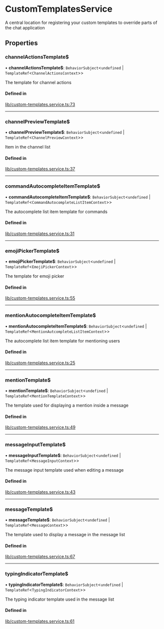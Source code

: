 # CustomTemplatesService

A central location for registering your custom templates to override parts of the chat application

## Properties

### channelActionsTemplate$

• **channelActionsTemplate$**: `BehaviorSubject`<`undefined` \| `TemplateRef`<`ChannelActionsContext`\>\>

The template for channel actions

#### Defined in

[lib/custom-templates.service.ts:73](https://github.com/GetStream/stream-chat-angular/blob/b21faa0/projects/stream-chat-angular/src/lib/custom-templates.service.ts#L73)

___

### channelPreviewTemplate$

• **channelPreviewTemplate$**: `BehaviorSubject`<`undefined` \| `TemplateRef`<`ChannelPreviewContext`\>\>

Item in the channel list

#### Defined in

[lib/custom-templates.service.ts:37](https://github.com/GetStream/stream-chat-angular/blob/b21faa0/projects/stream-chat-angular/src/lib/custom-templates.service.ts#L37)

___

### commandAutocompleteItemTemplate$

• **commandAutocompleteItemTemplate$**: `BehaviorSubject`<`undefined` \| `TemplateRef`<`CommandAutocompleteListItemContext`\>\>

The autocomplete list item template for commands

#### Defined in

[lib/custom-templates.service.ts:31](https://github.com/GetStream/stream-chat-angular/blob/b21faa0/projects/stream-chat-angular/src/lib/custom-templates.service.ts#L31)

___

### emojiPickerTemplate$

• **emojiPickerTemplate$**: `BehaviorSubject`<`undefined` \| `TemplateRef`<`EmojiPickerContext`\>\>

The template for emoji picker

#### Defined in

[lib/custom-templates.service.ts:55](https://github.com/GetStream/stream-chat-angular/blob/b21faa0/projects/stream-chat-angular/src/lib/custom-templates.service.ts#L55)

___

### mentionAutocompleteItemTemplate$

• **mentionAutocompleteItemTemplate$**: `BehaviorSubject`<`undefined` \| `TemplateRef`<`MentionAutcompleteListItemContext`\>\>

The autocomplete list item template for mentioning users

#### Defined in

[lib/custom-templates.service.ts:25](https://github.com/GetStream/stream-chat-angular/blob/b21faa0/projects/stream-chat-angular/src/lib/custom-templates.service.ts#L25)

___

### mentionTemplate$

• **mentionTemplate$**: `BehaviorSubject`<`undefined` \| `TemplateRef`<`MentionTemplateContext`\>\>

The template used for displaying a mention inside a message

#### Defined in

[lib/custom-templates.service.ts:49](https://github.com/GetStream/stream-chat-angular/blob/b21faa0/projects/stream-chat-angular/src/lib/custom-templates.service.ts#L49)

___

### messageInputTemplate$

• **messageInputTemplate$**: `BehaviorSubject`<`undefined` \| `TemplateRef`<`MessageInputContext`\>\>

The message input template used when editing a message

#### Defined in

[lib/custom-templates.service.ts:43](https://github.com/GetStream/stream-chat-angular/blob/b21faa0/projects/stream-chat-angular/src/lib/custom-templates.service.ts#L43)

___

### messageTemplate$

• **messageTemplate$**: `BehaviorSubject`<`undefined` \| `TemplateRef`<`MessageContext`\>\>

The template used to display a message in the message list

#### Defined in

[lib/custom-templates.service.ts:67](https://github.com/GetStream/stream-chat-angular/blob/b21faa0/projects/stream-chat-angular/src/lib/custom-templates.service.ts#L67)

___

### typingIndicatorTemplate$

• **typingIndicatorTemplate$**: `BehaviorSubject`<`undefined` \| `TemplateRef`<`TypingIndicatorContext`\>\>

The typing indicator template used in the message list

#### Defined in

[lib/custom-templates.service.ts:61](https://github.com/GetStream/stream-chat-angular/blob/b21faa0/projects/stream-chat-angular/src/lib/custom-templates.service.ts#L61)
